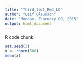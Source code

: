 ```yaml
---
title: "Third_test_Rmd_LO"
author: "Leif Olausson"
date: "Monday, February 09, 2015"
output: html_document
---
```

 
R code chunk:

```r
set.seed(3)
x <- rnorm(500)
mean(x)
```


